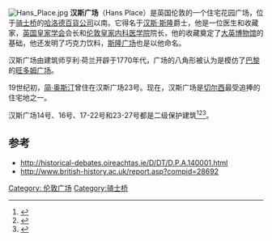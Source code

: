 [[File:Hans_Place.jpg|thumb]]
'''汉斯广场'''（Hans Place）是英国伦敦的一个住宅花园广场，位于[[骑士桥|骑士桥]]的[[哈洛德百貨公司|哈洛德百貨公司]]以南。它得名于[[汉斯·斯隆|汉斯·斯隆]]爵士，他是一位医生和收藏家，[[英国皇家学会|英国皇家学会]]会长和[[伦敦皇家内科医学院|伦敦皇家内科医学院]]院长，他的收藏奠定了[[大英博物馆|大英博物馆]]的基础，他还发明了巧克力饮料，[[斯隆广场|斯隆广场]]也是以他命名。

汉斯广场由建筑师亨利·荷兰开辟于1770年代，广场的八角形被认为是模仿了[[巴黎|巴黎]]的[[旺多姆广场|旺多姆广场]]。

19世纪初，[[简·奥斯汀|简·奥斯汀]]曾住在汉斯广场23号。现在，汉斯广场是[[切尔西|切尔西]]最受追捧的住宅地之一。

汉斯广场14号、16号、17-22号和23-27号都是二级保护建筑<ref name="Historic England 14 Hans Place">{{NHLE|num=1358153|desc=14 Hans Place|access-date=5 February 2016|mode=cs2}}</ref><ref name="Historic England 16, 17-22 Hans Place">{{NHLE|num=1293587|desc=17–22 Hans Place|access-date=5 February 2016|mode=cs2}}</ref><ref name="Historic England 23-27 Hans Place">{{NHLE|num=1080660|desc=23–27 Hans Place|access-date=5 February 2016|mode=cs2}}</ref>。

==参考==
{{Reflist}}
* http://historical-debates.oireachtas.ie/D/DT/D.P.A.140001.html {{Wayback|url=http://historical-debates.oireachtas.ie/D/DT/D.P.A.140001.html |date=20071119183727 }}
* http://www.british-history.ac.uk/report.asp?compid=28692 {{Wayback|url=http://www.british-history.ac.uk/report.asp?compid=28692 |date=20070927230902 }}
{{coord|51|29|52|N|0|09|41|W|type:landmark_region:GB|display=title}}
[[Category:_伦敦广场|Category: 伦敦广场]]
[[Category:骑士桥|Category:骑士桥]]